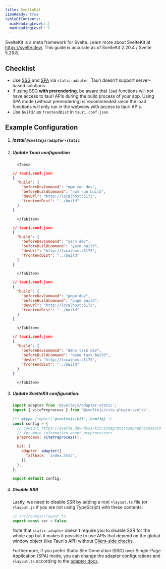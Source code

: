 ```yaml
---
title: SvelteKit
i18nReady: true
tableOfContents:
  minHeadingLevel: 2
  maxHeadingLevel: 5
---
```



SvelteKit is a meta framework for Svelte. Learn more about SvelteKit at https://svelte.dev/. This guide is accurate as of SvelteKit 2.20.4 / Svelte 5.25.8.

## Checklist

- Use [SSG](https://svelte.dev/docs/kit/adapter-static) and [SPA](https://svelte.dev/docs/kit/single-page-apps) via `static-adapter`. Tauri doesn't support server-based solutions.
- If using SSG **with prerendering**, be aware that `load` functions will not have access to tauri APIs during the build process of your app. Using SPA mode (without prerendering) is recommended since the load functions will only run in the webview with access to tauri APIs.
- Use `build/` as `frontendDist` in `tauri.conf.json`.

## Example Configuration

<Steps>

1.  ##### Install `@sveltejs/adapter-static`

    <CommandTabs
      npm="npm install --save-dev @sveltejs/adapter-static"
      yarn="yarn add -D @sveltejs/adapter-static"
      pnpm="pnpm add -D @sveltejs/adapter-static"
      deno="deno add -D npm:@sveltejs/adapter-static"
    />

1.  ##### Update Tauri configuration

          <Tabs>

      <TabItem label="npm">

    ```json
    // tauri.conf.json
    {
      "build": {
        "beforeDevCommand": "npm run dev",
        "beforeBuildCommand": "npm run build",
        "devUrl": "http://localhost:5173",
        "frontendDist": "../build"
      }
    }
    ```

          </TabItem>

    <TabItem label="yarn">

    ```json
    // tauri.conf.json
    {
      "build": {
        "beforeDevCommand": "yarn dev",
        "beforeBuildCommand": "yarn build",
        "devUrl": "http://localhost:5173",
        "frontendDist": "../build"
      }
    }
    ```

          </TabItem>

    <TabItem label="pnpm">

    ```json
    // tauri.conf.json
    {
      "build": {
        "beforeDevCommand": "pnpm dev",
        "beforeBuildCommand": "pnpm build",
        "devUrl": "http://localhost:5173",
        "frontendDist": "../build"
      }
    }
    ```

          </TabItem>

    <TabItem label="deno">

    ```json
    // tauri.conf.json
    {
      "build": {
        "beforeDevCommand": "deno task dev",
        "beforeBuildCommand": "deno task build",
        "devUrl": "http://localhost:5173",
        "frontendDist": "../build"
      }
    }
    ```

          </TabItem>

    </Tabs>

1.  ##### Update SvelteKit configuration:

    ```js title="svelte.config.js" {1}
    import adapter from '@sveltejs/adapter-static';
    import { vitePreprocess } from '@sveltejs/vite-plugin-svelte';

    /** @type {import('@sveltejs/kit').Config} */
    const config = {
      // Consult https://svelte.dev/docs/kit/integrations#preprocessors
      // for more information about preprocessors
      preprocess: vitePreprocess(),

      kit: {
        adapter: adapter({
          fallback: 'index.html',
        }),
      },
    };

    export default config;
    ```

1.  ##### Disable SSR

    Lastly, we need to disable SSR by adding a root `+layout.ts` file (or `+layout.js` if you are not using TypeScript) with these contents:

    ```ts
    // src/routes/+layout.ts
    export const ssr = false;
    ```

    Note that `static-adapter` doesn't require you to disable SSR for the whole app but it makes it possible to use APIs that depend on the global window object (like Tauri's API) without [Client-side checks](https://svelte.dev/docs/kit/faq#how-do-i-use-x-with-sveltekit-how-do-i-use-a-client-side-only-library-that-depends-on-document-or-window).

    Furthermore, if you prefer Static Site Generation (SSG) over Single-Page Application (SPA) mode, you can change the adapter configurations and `+layout.ts` according to the [adapter docs](https://svelte.dev/docs/kit/adapter-static).

</Steps>
